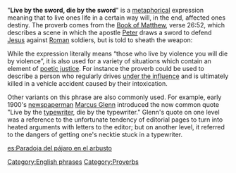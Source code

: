 "'''Live by the sword, die by the sword'''" is a [[metaphor]]ical expression meaning that to live ones life in a certain way will, in the end, affected ones destiny. The proverb comes from the [[Book of Matthew]], verse 26:52, which describes a scene in which the apostle [[Saint Peter|Peter]] draws a sword to defend [[Jesus]] against [[Ancient Rome|Roman]] soldiers, but is told to sheath the weapon:

{{quote|Then said Jesus unto him, Put up again thy sword into his place: for all they that take the sword shall perish with the sword.|Matthew 26:52}}

While the expression literally means “those who live by violence you will die by violence”, it is also used for a variety of situations which contain an element of [[poetic justice]]. For instance the proverb could be used to describe a person who regularly drives [[Driving under the influence|under the influence]] and is ultimately killed in a vehicle accident caused by their intoxication.

Other variants on this phrase are also commonly used.  For example, early 1900's [[newspaperman]] [[Marcus Glenn]] introduced the now common quote "Live by the [[typewriter]], die by the typewriter."  Glenn's quote on one level was a reference to the unfortunate tendency of editorial pages to turn into heated arguments with letters to the editor; but on another level, it referred to the dangers of getting one's necktie stuck in a typewriter.

[[Category:English phrases]]
[[Category:Proverbs]]

[[es:Paradoja del pájaro en el arbusto]]

{{vocab-stub}}